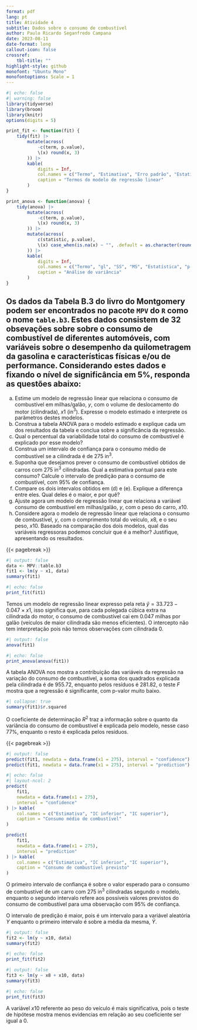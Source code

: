 ```yaml
---
format: pdf
lang: pt
title: Atividade 4
subtitle: Dados sobre o consumo de combustível
author: Paulo Ricardo Seganfredo Campana
date: 2023-08-11
date-format: long
callout-icon: false
crossref:
    tbl-title: ""
highlight-style: github
monofont: "Ubuntu Mono"
monofontoptions: Scale = 1
---
```


::: hidden
\pagestyle{empty}
\thispagestyle{empty}
:::

```r
#| echo: false
#| warning: false
library(tidyverse)
library(broom)
library(knitr)
options(digits = 5)

print_fit <- function(fit) {
    tidy(fit) |>
        mutate(across(
            -c(term, p.value),
            \(x) round(x, 3)
        )) |> 
        kable(
            digits = Inf,
            col.names = c("Termo", "Estimativa", "Erro padrão", "Estatística", "p-valor"),
            caption = "Termos do modelo de regressão linear"
        )
}

print_anova <- function(anova) {
    tidy(anova) |>
        mutate(across(
            -c(term, p.value),
            \(x) round(x, 3)
        )) |> 
        mutate(across(
            c(statistic, p.value),
            \(x) case_when(is.na(x) ~ "", .default = as.character(round(x, 11)))
        )) |> 
        kable(
            digits = Inf,
            col.names = c("Termo", "gl", "SS", "MS", "Estatística", "p-valor"),
            caption = "Análise de variância"
        )
}
```

::: {.callout-note}
# Os dados da Tabela B.3 do livro do Montgomery podem ser encontrados no pacote `MPV` do `R` como o nome `table.b3`. Estes dados consistem de 32 obsevações sobre sobre o consumo de combustível de diferentes automóveis, com variáveis sobre o desempenho da quilometragem da gasolina e características físicas e/ou de performance. Considerando estes dados e fixando o nível de significância em 5%, responda as questões abaixo:

a) Estime um modelo de regressão linear que relaciona o consumo de combustível em milhas/galão, $y$, com o volume de deslocamento do motor (cilindrada), $x1$ (in$^3$). Expresse o modelo estimado e interprete os parâmetros destes modelos.
\vspace{+6pt}
b) Construa a tabela ANOVA para o modelo estimado e explique cada um dos resultados da tabela e conclua sobre a significância da regressão.
\vspace{+6pt}
c) Qual o percentual da variabilidade total do consumo de combustível é explicado por esse modelo?
\vspace{+6pt}
d) Construa um intervalo de confiança para o consumo médio de combustível se a cilindrada é de 275 in$^3$.
\vspace{+6pt}
e) Suponha que desejamos prever o consumo de combustível obtidos de carros com 275 in$^3$ cilindradas. Qual a estimativa pontual para este consumo? Calcule o intervalo de predição para o consumo de combustível, com 95% de confiança.
\vspace{+6pt}
f) Compare os dois intervalos obtidos em (d) e (e). Explique a diferença entre eles. Qual deles é o maior, e por quê?
\vspace{+6pt}
g) Ajuste agora um modelo de regressão linear que relaciona a variável consumo de combustível em milhas/galão, $y$, com o peso do carro, $x10$.
\vspace{+6pt}
h) Considere agora o modelo de regressão linear que relaciona o consumo de combustível, $y$, com o comprimento total do veículo, $x8$, e o seu peso, $x10$. Baseado na comparação dos dois modelos, qual das variáveis regressoras podemos concluir que é a melhor? Justifique, apresentando os resultados.
:::

{{< pagebreak >}}

```r
#| output: false
data <- MPV::table.b3
fit1 <- lm(y ~ x1, data)
summary(fit1)
```
```r
#| echo: false
print_fit(fit1)
```

Temos um modelo de regressão linear expresso pela reta $\hat y = 33.723 - 0.047 \times x1$, isso significa que, para cada polegada cúbica extra na cilindrada do motor, o consumo de combustível cai em 0.047 milhas por galão (veículos de maior cilindrada são menos eficientes). O intercepto não tem interpretação pois não temos observações com cilindrada 0.

```r
#| output: false
anova(fit1)
```
```r
#| echo: false
print_anova(anova(fit1))
```

A tabela ANOVA nos mostra a contribuição das variáveis da regressão na variação do consumo de combustível, a soma dos quadrados explicada pela cilindrada é de 955.72, enquanto pelos resíduos é 281.82, o teste $F$ mostra que a regressão é significante, com p-valor muito baixo.

```r
#| collapse: true
summary(fit1)$r.squared
```

O coeficiente de determinação $R^2$ traz a informação sobre o quanto da variância do consumo de combustível é explicada pelo modelo, nesse caso 77%, enquanto o resto é explicada pelos resíduos.

{{< pagebreak >}}

```r
#| output: false
predict(fit1, newdata = data.frame(x1 = 275), interval = "confidence")
predict(fit1, newdata = data.frame(x1 = 275), interval = "prediction")
```
```r
#| echo: false
#| layout-ncol: 2
predict(
    fit1,
    newdata = data.frame(x1 = 275),
    interval = "confidence"
) |> kable(
    col.names = c("Estimativa", "IC inferior", "IC superior"),
    caption = "Consumo médio de combustível"
)

predict(
    fit1,
    newdata = data.frame(x1 = 275),
    interval = "prediction"
) |> kable(
    col.names = c("Estimativa", "IC inferior", "IC superior"),
    caption = "Consumo de combustível previsto"
)
```

O primeiro intervalo de confiança é sobre o valor esperado para o consumo de combustível de um carro com 275 in$^3$ cilindradas segundo o modelo, enquanto o segundo intervalo refere aos possíveis valores previstos do consumo de combustível para uma observação com 95% de confiança.

O intervalo de predição é maior, pois é um intervalo para a variável aleatória $Y$ enquanto o primeiro intervalo é sobre a média da mesma, $\bar Y$.

```r
#| output: false
fit2 <- lm(y ~ x10, data)
summary(fit2)
```
```r
#| echo: false
print_fit(fit2)
```

```r
#| output: false
fit3 <- lm(y ~ x8 + x10, data)
summary(fit3)
```
```r
#| echo: false
print_fit(fit3)
```

A variável $x10$ referente ao peso do veículo é mais significativa, pois o teste de hipótese mostra menos evidencias em relação ao seu coeficiente ser igual a 0.